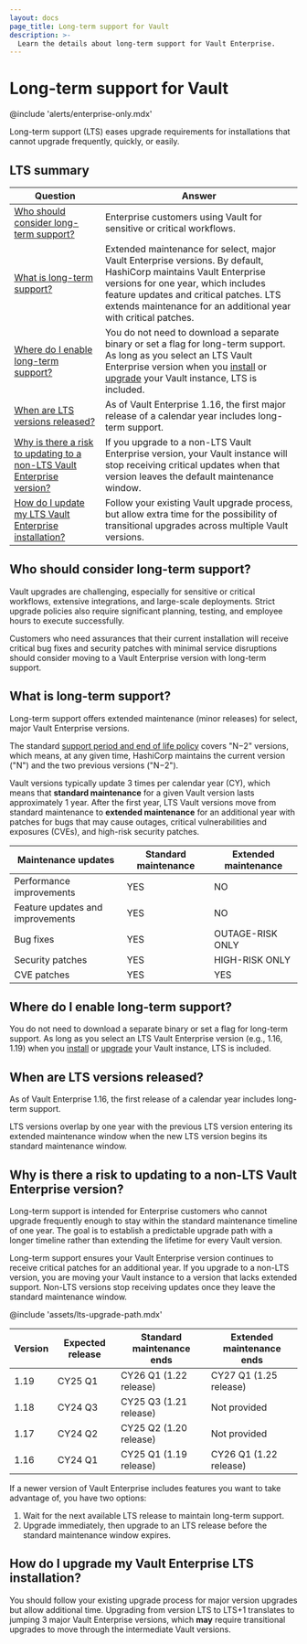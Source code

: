 ```yaml
---
layout: docs
page_title: Long-term support for Vault
description: >-
  Learn the details about long-term support for Vault Enterprise.
---
```


# Long-term support for Vault

@include 'alerts/enterprise-only.mdx'

Long-term support (LTS) eases upgrade requirements for installations that cannot
upgrade frequently, quickly, or easily.

## LTS summary

<table>

  <thead>
    <tr>
      <th style={{width:'30%', verticalAlign:'middle'}}>Question</th>
      <th style={{verticalAlign: 'middle'}}>Answer</th>
    </tr>
  </thead>
  <tbody>
  <tr>
    <td style={{verticalAlign: 'middle'}}>
      <a href="#who">Who should consider long-term support?</a>
    </td>
    <td style={{verticalAlign: 'middle'}}>
      Enterprise customers using Vault for sensitive or critical workflows.
    </td>
  </tr>
  <tr>
    <td style={{verticalAlign: 'middle'}}>
      <a href="#what">What is long-term support?</a>
    </td>
    <td style={{verticalAlign: 'middle'}}>
      Extended maintenance for select, major Vault Enterprise versions.
      By default, HashiCorp maintains Vault Enterprise versions for one year,
      which includes feature updates and critical patches. LTS extends
      maintenance for an additional year with critical patches.
    </td>
  </tr>
  <tr>
    <td style={{verticalAlign: 'middle'}}>
      <a href="#where">Where do I enable long-term support?</a>
    </td>
    <td style={{verticalAlign: 'middle'}}>
      You do not need to download a separate binary or set a flag for long-term
      support. As long as you select an LTS Vault Enterprise version when
      you <a href="/vault/install">install</a> or <a href="/vault/docs/upgrading">upgrade</a> your
      Vault instance, LTS is included.
    </td>
  </tr>
  <tr>
    <td style={{verticalAlign: 'middle'}}>
      <a href="#when">When are LTS versions released?</a>
    </td>
    <td style={{verticalAlign: 'middle'}}>
      As of Vault Enterprise 1.16, the first major release of a calendar year includes
      long-term support.
    </td>
  </tr>
  <tr>
    <td style={{verticalAlign: 'middle'}}>
      <a href="#why">Why is there a risk to updating to a non-LTS Vault Enterprise version?</a>
    </td>
    <td style={{verticalAlign: 'middle'}}>
      If you upgrade to a non-LTS Vault Enterprise version, your Vault instance
      will stop receiving critical updates when that version leaves the default
      maintenance window.
    </td>
  </tr>
  <tr>
    <td style={{verticalAlign: 'middle'}}>
      <a href="#how">How do I update my LTS Vault Enterprise installation?</a>
    </td>
    <td style={{verticalAlign: 'middle'}}>
      Follow your existing Vault upgrade process, but allow extra time for the
      possibility of transitional upgrades across multiple Vault versions.
    </td>
  </tr>
</tbody>
</table>

<a id="who" />

## Who should consider long-term support?

Vault upgrades are challenging, especially for sensitive or critical workflows,
extensive integrations, and large-scale deployments. Strict upgrade policies
also require significant planning, testing, and employee hours to execute
successfully. 

Customers who need assurances that their current installation will receive
critical bug fixes and security patches with minimal service disruptions should
consider moving to a Vault Enterprise version with long-term support.

<a id="what" />

## What is long-term support?

Long-term support offers extended maintenance (minor releases) for select, major
Vault Enterprise versions.

The standard [support period and end of life policy](https://go.hashi.co/vault-support-policy)
covers "N&minus;2" versions, which means, at any given time, HashiCorp maintains
the current version ("N") and the two previous versions ("N&minus;2").

Vault versions typically update 3 times per calendar year (CY), which means that
**standard maintenance** for a given Vault version lasts approximately 1 year.
After the first year, LTS Vault versions move from standard maintenance to
**extended maintenance** for an additional year with patches for bugs that may
cause outages, critical vulnerabilities and exposures (CVEs), and high-risk
security patches.

Maintenance updates               | Standard maintenance | Extended maintenance
--------------------------------- | -------------------- | --------------------
Performance improvements          | YES                  | NO
Feature updates and improvements  | YES                  | NO
Bug fixes                         | YES                  | OUTAGE-RISK ONLY
Security patches                  | YES                  | HIGH-RISK ONLY
CVE patches                       | YES                  | YES

<a id="where" />

## Where do I enable long-term support?

You do not need to download a separate binary or set a flag for long-term
support. As long as you select an LTS Vault Enterprise version
(e.g., 1.16, 1.19) when you [install](/vault/install) or [upgrade](/vault/docs/upgrading) your
Vault instance, LTS is included.

<a id="when" />

## When are LTS versions released?

As of Vault Enterprise 1.16, the first release of a calendar year includes
long-term support.

LTS versions overlap by one year with the previous LTS version entering its
extended maintenance window when the new LTS version begins its standard
maintenance window.

<a id="why" />

## Why is there a risk to updating to a non-LTS Vault Enterprise version?

Long-term support is intended for Enterprise customers who cannot upgrade
frequently enough to stay within the standard maintenance timeline of one year.
The goal is to establish a predictable upgrade path with a longer timeline
rather than extending the lifetime for every Vault version.

Long-term support ensures your Vault Enterprise version continues to receive
critical patches for an additional year. If you upgrade to a non-LTS version,
you are moving your Vault instance to a version that lacks extended support.
Non-LTS versions stop receiving updates once they leave the standard maintenance
window.

@include 'assets/lts-upgrade-path.mdx'

Version | Expected release | Standard maintenance ends  | Extended maintenance ends
------- | ---------------- | -------------------------- | ---------------------
1.19    | CY25 Q1          | CY26 Q1 (1.22 release)     | CY27 Q1 (1.25 release)
1.18    | CY24 Q3          | CY25 Q3 (1.21 release)     | Not provided
1.17    | CY24 Q2          | CY25 Q2 (1.20 release)     | Not provided
1.16    | CY24 Q1          | CY25 Q1 (1.19 release)     | CY26 Q1 (1.22 release) 

If a newer version of Vault Enterprise includes features you want to take
advantage of, you have two options:

1. Wait for the next available LTS release to maintain long-term support.
1. Upgrade immediately, then upgrade to an LTS release before the standard
   maintenance window expires.

<a id="how" />

## How do I upgrade my Vault Enterprise LTS installation?

You should follow your existing upgrade process for major version upgrades but
allow additional time. Upgrading from version LTS to LTS+1 translates to jumping
3 major Vault Enterprise versions, which **may** require transitional upgrades
to move through the intermediate Vault versions.
